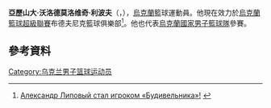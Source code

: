 '''亞歷山大·沃洛德莫洛维奇·利波夫'''（{{lang-uk|Олександр Володимирович Липовий}}，{{bd|1991年|10月9日}}），[[烏克蘭|烏克蘭]]籃球運動員。他現在效力於[[烏克蘭籃球超級聯賽|烏克蘭籃球超級聯賽]]布德夫尼克籃球俱樂部<ref>[http://www.budivelnyk.ua/news/2004-aleksandr-lipovyj-stal-igrokom-budivelnika Александр Липовый стал игроком «Будивельника»!] {{Wayback|url=http://www.budivelnyk.ua/news/2004-aleksandr-lipovyj-stal-igrokom-budivelnika |date=20140911070923 }} {{ru icon}}</ref>。他也代表[[烏克蘭國家男子籃球隊|烏克蘭國家男子籃球隊]]參賽。

==參考資料==
{{Reflist}}

{{Authority control}}
[[Category:乌克兰男子篮球运动员|Category:乌克兰男子篮球运动员]]
{{Ukraine-bio-stub}}